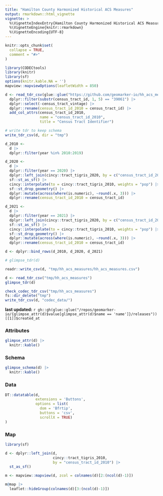 ```yaml
---
title: "Hamilton County Harmonized Historical ACS Measures"
output: rmarkdown::html_vignette
vignette: >
  %\VignetteIndexEntry{Hamilton County Harmonized Historical ACS Measures}
  %\VignetteEngine{knitr::rmarkdown}
  %\VignetteEncoding{UTF-8}
---
```


```r
knitr::opts_chunk$set(
  collapse = TRUE,
  comment = "#>"
)

library(CODECtools)
library(knitr)
library(sf)
options(knitr.kable.NA = '')
mapview::mapviewOptions(leafletWidth = 850)
```

```r
d <- read_tdr_csv(glue::glue("https://github.com/geomarker-io/hh_acs_measures/releases/download/v1.0.0")) |>
  dplyr::filter(substr(census_tract_id, 1, 5) == "39061") |>
  dplyr::select(-census_tract_vintage) |>
  dplyr::rename(census_tract_id_2010 = census_tract_id) |>
  add_col_attrs(census_tract_id_2010,
                name = "census_tract_id_2010",
                title = "Census Tract Identifier")

# write tdr to keep schema
write_tdr_csv(d, dir = "tmp")

d_2010 <-
  d |>
  dplyr::filter(year %in% 2010:2019)

d_2020 <-
  d |>
  dplyr::filter(year == 2020) |>
  dplyr::left_join(cincy::tract_tigris_2020, by = c("census_tract_id_2010" = "census_tract_id")) |>
  sf::st_as_sf() |>
  cincy::interpolate(to = cincy::tract_tigris_2010, weights = "pop") |>
  sf::st_drop_geometry() |>
  dplyr::mutate(across(where(is.numeric), ~round(.x, 3))) |>
  dplyr::rename(census_tract_id_2010 = census_tract_id)

d_2021 <-
  d |>
  dplyr::filter(year == 2021) |>
  dplyr::left_join(cincy::tract_tigris_2020, by = c("census_tract_id_2010" = "census_tract_id")) |>
  sf::st_as_sf() |>
  cincy::interpolate(to = cincy::tract_tigris_2010, weights = "pop") |>
  sf::st_drop_geometry() |>
  dplyr::mutate(across(where(is.numeric), ~round(.x, 3))) |>
  dplyr::rename(census_tract_id_2010 = census_tract_id)

d <- dplyr::bind_rows(d_2010, d_2020, d_2021)

# glimpse_tdr(d)

readr::write_csv(d, "tmp/hh_acs_measures/hh_acs_measures.csv")

d <- read_tdr_csv("tmp/hh_acs_measures")
glimpse_tdr(d)

check_codec_tdr_csv("tmp/hh_acs_measures")
fs::dir_delete("tmp")
write_tdr_csv(d, "codec_data/")
```

**last updated:** `r gh::gh(glue::glue("/repos/geomarker-io/{glimpse_attr(d)$value[glimpse_attr(d)$name == 'name']}/releases"))[[1]]$created_at`

### Attributes

```r
glimpse_attr(d) |>
  knitr::kable()
```

### Schema

```r
glimpse_schema(d) |>
  knitr::kable()
```

### Data

```r
DT::datatable(d, 
              extensions = 'Buttons', 
              options = list(
                dom = 'Bfrtip',
                buttons = 'csv', 
                scrollX = TRUE)
)
```

### Map

```r
library(sf)

d <- dplyr::left_join(d, 
                      cincy::tract_tigris_2010, 
                      by = "census_tract_id_2010") |>
  st_as_sf()

m <- mapview::mapview(d, zcol = colnames(d)[2:(ncol(d)-1)]) 

m@map |>
  leaflet::hideGroup(colnames(d)[3:(ncol(d)-1)])
```


